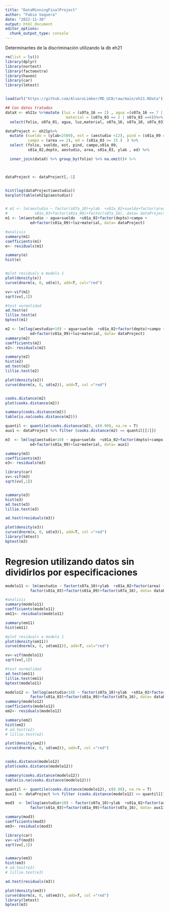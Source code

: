 ```yaml
---
title: "DataMinningFinalProject"
author: "Fabio Vaquera"
date: "2022-11-30"
output: html_document
editor_options: 
  chunk_output_type: console
---
```

Determinantes de la discriminación utilizando la db eh21

```r
rm(list = ls())
library(dplyr)
library(nortest)
library(factoextra)
library(haven)
library(car)
library(lmtest)


load(url("https://github.com/AlvaroLimber/MD_UCB/raw/main/eh21.RData"))

## Con datos tratados 
dataX <- eh21v %>%mutate (luz = (s07a_16 == 2) , agua =(s07a_16 == 7 | s07a_10 == 8),
                           material = (s07a_03 == 2 | s07a_03 ==6))%>% 
  select(folio, s07a_01, agua, luz,material, s07a_16, s07a_10, s07a_03)

dataProject <- eh21p%>% 
  mutate (sueldo = (ylab<2500), est = (aestudio <12), pind = (s01a_09 == 1), 
          campo = (area == 2), ed = (s01a_03 >= 15 )  ) %>%
  select (folio, sueldo, est, pind, campo,s01a_09,
          s01a_02,depto, aestudio, area, s01a_03, ylab , ed) %>%

  inner_join(dataX) %>% group_by(folio) %>% na.omit()# %>%



dataProject <- dataProject[,-1]


hist(log(dataProject$aestudio))
barplot(table(eh21p$aestudio))


# m1 <- lm(aestudio ~ factor(s07a_10)+ylab  +s01a_02+sueldo+factor(area) +
#            s01a_03+factor(s01a_09)+factor(s07a_16), data= dataProject)
m1 <- lm(aestudio ~ agua+sueldo  +s01a_02+factor(depto)+campo +
           ed+factor(s01a_09)+luz+material, data= dataProject)

#analisis
summary(m1)
coefficients(m1)
e<- residuals(m1)

summary(e)
hist(e) 


#plot residuals e modelo 1
plot(density(e))
curve(dnorm(x, 0, sd(e)), add=T, col="red")

vv<-vif(m1)
sqrt(vv[,1])

#test normalidad
ad.test(e)
lillie.test(e)
bptest(m1)

m2 <- lm(log(aestudio+10) ~ agua+sueldo  +s01a_02+factor(depto)+campo +
           ed+factor(s01a_09)+luz+material, data= dataProject)
summary(m2)
coefficients(m2)
e2<- residuals(m2)

summary(e2)
hist(e2)
ad.test(e2)
lillie.test(e2)

plot(density(e2))
curve(dnorm(x, 0, sd(e2)), add=T, col ="red")


cooks.distance(m2)
plot(cooks.distance(m2))

summary(cooks.distance(m2))
table(is.na(cooks.distance(m2)))

quantil <- quantile(cooks.distance(m2), c(0.90), na.rm = T)
aux1 <- dataProject %>% filter (cooks.distance(m2) <= quantil[[1]])

m3  <- lm(log(aestudio+10) ~ agua+sueldo  +s01a_02+factor(depto)+campo +
           ed+factor(s01a_09)+luz+material, data= aux1)

summary(m3)
coefficients(m3)
e3<- residuals(m3)

library(car)
vv<-vif(m3)
sqrt(vv[,1])


summary(e3)
hist(e3)
ad.test(e3)
lillie.test(e3)

ad.test(residuals(m3))

plot(density(e3))
curve(dnorm(x, 0, sd(e3)), add=T, col ="red")
library(lmtest)
bptest(m3)


```
# Regresion utilizando datos sin dividirlos por especificaciones

```r

modelo11 <- lm(aestudio ~ factor(s07a_10)+ylab  +s01a_02+factor(area) +
           factor(s01a_03)+factor(s01a_09)+factor(s07a_16), data= dataProject)

#analisis
summary(modelo11)
coefficients(modelo11)
em11<- residuals(modelo11)

summary(em11)
hist(em11) 

#plot residuals e modelo 1
plot(density(em11))
curve(dnorm(x, 0, sd(em11)), add=T, col="red")

vv<-vif(modelo11)
sqrt(vv[,1])

#test normalidad
ad.test(em11)
lillie.test(em11)
bptest(modelo11)

modelo12 <- lm(log(aestudio+10) ~ factor(s07a_10)+ylab  +s01a_02+factor(area) +
           factor(s01a_03)+factor(s01a_09)+factor(s07a_16), data= dataProject)
summary(modelo12)
coefficients(modelo12)
em2<- residuals(modelo12)

summary(em2)
hist(em2)
# ad.test(e2)
# lillie.test(e2)

plot(density(em2))
curve(dnorm(x, 0, sd(em2)), add=T, col ="red")


cooks.distance(modelo12)
plot(cooks.distance(modelo12))

summary(cooks.distance(modelo12))
table(is.na(cooks.distance(modelo12)))

quantil <- quantile(cooks.distance(modelo12), c(0.90), na.rm = T)
aux11 <- dataProject %>% filter (cooks.distance(modelo12) <= quantil[[1]])

mod3  <- lm(log(aestudio+10) ~ factor(s07a_10)+ylab  +s01a_02+factor(area) +
           factor(s01a_03)+factor(s01a_09)+factor(s07a_16), data= aux11)

summary(mod3)
coefficients(mod3)
em3<- residuals(mod3)

library(car)
vv<-vif(mod3)
sqrt(vv[,1])


summary(em3)
hist(em3)
# ad.test(e3)
# lillie.test(e3)

ad.test(residuals(m3))

plot(density(em3))
curve(dnorm(x, 0, sd(em3)), add=T, col ="red")
library(lmtest)
bptest(m3)
```


